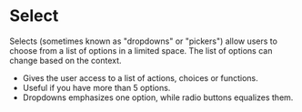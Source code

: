 # Select

Selects (sometimes known as "dropdowns" or "pickers") allow users to choose from a list of options in a limited space. The list of options can change based on the context.

- Gives the user access to a list of actions, choices or functions.
- Useful if you have more than 5 options.
- Dropdowns emphasizes one option, while radio buttons equalizes them.

